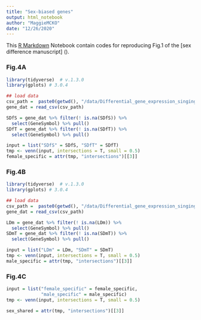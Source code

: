 ```yaml
---
title: "Sex-biased genes"
output: html_notebook
author: "MaggieMCKO"
date: "12/26/2020"
---
```


This [R Markdown](http://rmarkdown.rstudio.com) Notebook contain codes for reproducing Fig.1 of the [sex difference manuscript] ().

### Fig.4A
```r
library(tidyverse)  # v.1.3.0
library(gplots) # 3.0.4

## load data
csv_path =  paste0(getwd(), "/data/Differential_gene_expression_singingbirds.csv")
gene_dat = read_csv(csv_path) 

SDfS = gene_dat %>% filter(! is.na(SDfS)) %>%
  select(GeneSymbol) %>% pull()
SDfT = gene_dat %>% filter(! is.na(SDfT)) %>%
  select(GeneSymbol) %>% pull()

input = list("SDfS" = SDfS, "SDfT" = SDfT)
tmp <- venn(input, intersections = T, small = 0.5)
female_specific = attr(tmp, "intersections")[[3]]

```

### Fig.4B
```r
library(tidyverse)  # v.1.3.0
library(gplots) # 3.0.4

## load data
csv_path =  paste0(getwd(), "/data/Differential_gene_expression_singingbirds.csv")
gene_dat = read_csv(csv_path) 

LDm = gene_dat %>% filter(! is.na(LDm)) %>%
  select(GeneSymbol) %>% pull()
SDmT = gene_dat %>% filter(! is.na(SDmT)) %>%
  select(GeneSymbol) %>% pull()

input = list("LDm" = LDm, "SDmT" = SDmT)
tmp <- venn(input, intersections = T, small = 0.5)
male_specific = attr(tmp, "intersections")[[3]]

```

### Fig.4C
```r

input = list("female_specific" = female_specific, 
             "male_specific" = male_specific)
tmp <- venn(input, intersections = T, small = 0.5)

sex_shared = attr(tmp, "intersections")[[3]]

```


